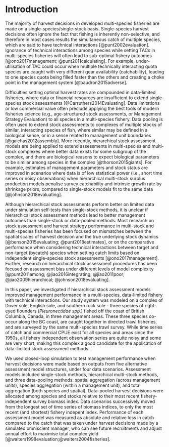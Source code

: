 # Introduction


The majority of harvest decisions in developed multi-species 
fisheries are made on a single-species/single-stock basis. 
Single-species harvest decisions often ignore the fact
that fishing is inherently non-selective, and therefore
in most cases results the simultaneous catch of multiple
species, which are said to have technical interactions
[@punt2002evaluation]. Ignorance of technical interactions 
among species while setting TACs in multi-species fisheries will often 
lead to sub-optimal fishery outcomes [@ono2017management;
@punt2011calculating]. For example, under-utilisation of TAC 
could occur when multiple technically interacting quota species 
are caught with very different gear availability (catchability), 
leading to one species quota being filled faster than the others 
and creating a choke point in the management system 
[@baudron2015adverse].

Difficulties setting optimal harvest rates are 
compounded in data-limited fisheries, where data or
financial resources are insufficient to extend 
single-species stock assessments [@Carruthers2014Evaluating]. 
Data limitations or low commercial value often preclude 
applying the best tools of modern fisheries science (e.g., 
age-structured stock assessments, or Management Strategy 
Evaluation) to all species in a multi-species
fishery. Data pooling is often used to extend stock assessments to 
complexes of multiple stocks of similar, interacting species
of fish, where similar may be defined in a biological
sense, or in a sense related to management unit 
boundaries [@gaichas2012assembly]. More recently, hierarchical stock 
assessment models are being applied to extend assessments 
in multi-species and multi-stock complexes where better data exists 
for some subgroup of the complex, and there are biological reasons 
to expect biological parameters to be similar among species in
the complex [@thorson2015giants]. For example, 
estimates of management parameters and stock status are improved in 
scenarios where data is of low statistical power (i.e., short 
time series or noisy observations) when hierarchical multi-stock 
surplus production models penalise survey catchability and intrinsic
growth rate by shrinkage priors, compared to single-stock
models fit to the same data [@johnson2018evaluating].

Although hierarchical stock assessments perform better 
on limited data under simulation self-tests than single-stock 
methods, it is unclear if hierarchical stock assessment
methods lead to better management outcomes than single-stock
or data-pooled methods. Most research on stock assessment
and harvest strategy performance in multi-stock and multi-species 
fisheries has been focused on mismatches between the spatial 
scales of harvest decision and the true underlying stock
dynamics [@benson2015evaluating; @punt2018estimates], or on the 
comparative performance when considering technical interactions 
between target and non-target (bycatch) species when setting 
catch limits based on independent single-species stock 
assessments [@ono2017management]. Further, research on 
hierarchical stock assessment procedures has been focused 
on assessment bias under different levels of model 
complexity [@punt2011among; @jiao2016integrating;
@jiao2011poor; @jiao2009hierarchical; @johnson2018evaluating].

In this paper, we investigated if hierarchical 
stock assessment models improved management performance
in a multi-species, data-limited fishery with technical
interactions. Our study system was modeled on a complex 
of Dover sole, English sole, and southern rock sole - 
three species of right-eyed flounders (*Pleuronectidae 
spp.*) fished off the coast of British Columbia, Canada, 
in three management areas. These three species co-occur 
along the BC coast, are caught together in directed trawl 
fisheries, and are surveyed by the same multi-species trawl 
survey. While time series of catch and commercial CPUE exist 
for all species and areas since the 1950s, all fishery 
independent observation series are quite noisy and some 
are very short, making this complex a good candidate for 
the application of data-limited stock assessment methods.

We used closed-loop simulation to test management
performance when harvest decisions were made based 
on outputs from five alternative assessment model 
structures, under four data scenarios. Assessment models 
included single-stock methods,
hierarchical multi-stock methods, and three 
data-pooling methods: spatial aggregation (across management 
units), species aggregation (within a management unit), 
and total aggregation (both species and spatial). 
Data-pooled harvest decisions were allocated among 
species and stocks relative to their most recent 
fishery-independent survey biomass index. Data scenarios
successively moved from the longest set of time series
of biomass indices, to only the most recent (and shortest) 
fishery indepent index. Performance of each assessment model 
was measured as absolute and relative loss in catch compared
to the catch that was taken under harvest decisions made 
by a simulated omniscient manager, who can see future 
recruitments and adjust annual effort to maximise total 
complex yield [@walters1998evaluation;@walters2004fisheries].



<!-- Single-species management often ignores the fact that fishing is inherently non-selective,
and therefore in most cases, fishing effort results in the
simultaneous catch of multiple species, which are said to 
have technical interactions [@punt2002evaluation]. Management decisions, 
such as setting total allowable catches (TACs), are often made for
a given species based on the output of species specific
stock assessments, if they even exist. Those single-species 
assessments, at best, are only able to implicity include 
multi-species ecological interactions in the form of 
natural mortality rates and recruitment process errors 
[@albertsen2017connecting], but are completely unable 
to explicitly capture technical interactions.  -->

<!-- Ignorance of technical interactions among species 
while setting TACs in multi-species fisheries will often 
lead to sub-optimal fishery outcomes [@ono2017management;
@punt2002evaluation]. For example, under-utilisation of TAC 
could occur when multiple technically interacting quota species 
are caught with very different gear availability (catchability), 
leading to one species quota being filled faster than the others 
and creating a choke point in the management system 
[@baudron2015adverse]. In turn, the under-utilised TACs may 
create uninformative catch data, which can degrade stock assessment 
performance over successive fishing seasons, and may 
create a reinforcing feedback loop that will lead to 
reduced data quality in the long term. If unarrested, 
data quality reducing feedback loops could weaken the 
information linkage required to take management 
actions commensurate with stock status. -->

<!-- Difficulties linking management decisions to stock 
status are compounded when data or management resources 
are limited [@Carruthers2014Evaluating].
Data limitations or low commercial value often preclude 
extending the best management practices (e.g., 
Management Strategy Evaluation) to all species in a multi-species
fishery. Data pooling is often used to extend stock assessments to 
complexes of multiple stocks of similar, interacting species
of fish, where similar may be defined in a biological
sense, or in a sense more related to overlapping management unit 
boundaries [@gaichas2012assembly]. More recently, hierarchical stock 
assessment models are being applied to extend assessments 
in multi-species and multi-stock complexes where better data exists 
for some subgroup of the complex, and there are biological reasons 
to expect biological parameters to be similar among species in
the complex [@thorson2015giants]. For example, 
estimates of management parameters and stock status are improved in 
scenarios where data is of low statistical power (i.e., short 
time series or noisy observations) when hierarchical multi-stock 
surplus production models penalise survey catchability and intrinsic
growth rate by shrinkage priors, compared to single-stock
models fit to the same data [@johnson2018evaluating]. -->




<!-- In this paper, we simulated a spatially structured, 
multi-species flatfish fishery, and tested the performance 
of multiple management procedures that were based on assessment 
methods that are often used to deal with data limitations in 
multi-species fisheries. We conditioned our simulated fishery 
on the complex of Dover, English, and Rock soles in British Columbia, 
Canada [*Pleuronectidae spp*]. These three species 
co-occur along the BC coast, are caught 
together in directed trawl fisheries, and are surveyed by 
the same multi-species trawl survey. While time series
of catch and commercial CPUE exist for all species and 
areas since the 1950s, all fishery independent observation 
series are quite noisy and some are very short, making this 
complex a good candidate for the application of data-limited 
stock assessment methods. We tested both single-stock and 
hierarchical multi-stock surplus production assessment models 
[@johnson2018evaluating], with skewed yield curves to match 
simulated age-structured populations based on on the 
JABBA-Select model [@winker2018jabba; @winker2020jabba]. 
We also tested data aggregation methods, including across spatial 
strata (coastwide models), across multiple species within a 
stratum (data-pooled), or total aggregation. Management procedure 
performance was measured as absolute or relative loss in catch and 
biomass compared to the outcome of simulations where an 
omniscient manager is maximising total system yield 
[@walters1998evaluation]. To include technical interactions 
in our simulated fishery system, we derived a commercial
catchability ratio between fishing effort and mortality
for each species/stock combination, and allowed future
fishing effort to increase until at least one TAC was fully
utilised, representing a fully integrated output 
control fishery with technical interactions, as in 
British Columbia's trawl fishery. Total allowable catches 
were set as constant removal rates based on either multi-species 
optimal harvest rates, derived from adding single-species 
yield curves with respect to effort [@mueter2006using; 
@punt2020multispecies], or traditional single-species 
optimal harvest rates derived from the operating model 
yield curves.  -->





